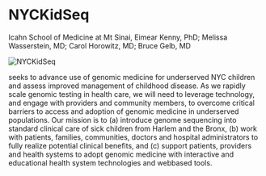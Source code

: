 
<BreadcrumbsProjects />

# NYCKidSeq

<Subheader>
  Icahn School of Medicine at Mt Sinai, Eimear Kenny, PhD; Melissa Wasserstein,
  MD; Carol Horowitz, MD; Bruce Gelb, MD
</Subheader>

<Image
  alt="NYCKidSeq"
  src="/consortia/cser/projects/images/nyckidseq.png"
  width={128}
/>

<Link label="NYCKidSeq" url="https://nyckidseq.org/" /> seeks to advance use of genomic
medicine for underserved NYC children and assess improved management of childhood
disease. As we rapidly scale genomic testing in health care, we will need to leverage
technology, and engage with providers and community members, to overcome critical
barriers to access and adoption of genomic medicine in underserved populations. Our
mission is to (a) introduce genome sequencing into standard clinical care of sick
children from Harlem and the Bronx, (b) work with patients, families, communities,
doctors and hospital administrators to fully realize potential clinical benefits,
and (c) support patients, providers and health systems to adopt genomic medicine
with interactive and educational health system technologies and webbased tools.
